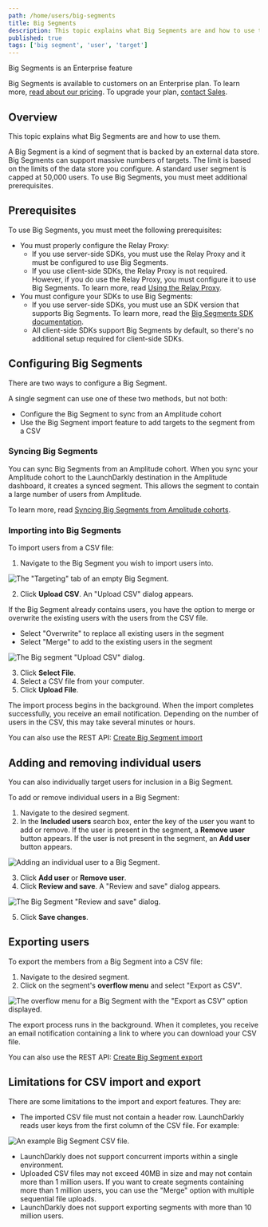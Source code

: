 ```yaml
---
path: /home/users/big-segments
title: Big Segments
description: This topic explains what Big Segments are and how to use them.
published: true
tags: ['big segment', 'user', 'target']
---
```


<Callout intent="primary">
  <CalloutTitle>Big Segments is an Enterprise feature</CalloutTitle>
  <CalloutDescription>

Big Segments is available to customers on an Enterprise plan. To learn more, [read about our pricing](https://launchdarkly.com/pricing/). To upgrade your plan, [contact Sales](https://launchdarkly.com/contact-sales/).

  </CalloutDescription>
</Callout>

## Overview

This topic explains what Big Segments are and how to use them.

A Big Segment is a kind of segment that is backed by an external data store. Big Segments can support massive numbers of targets. The limit is based on the limits of the data store you configure. A standard user segment is capped at 50,000 users. To use Big Segments, you must meet additional prerequisites.

## Prerequisites

To use Big Segments, you must meet the following prerequisites:

- You must properly configure the Relay Proxy:
    - If you use server-side SDKs, you must use the Relay Proxy and it must be configured to use Big Segments.
    - If you use client-side SDKs, the Relay Proxy is not required. However, if you do use the Relay Proxy, you must configure it to use Big Segments. To learn more, read [Using the Relay Proxy](/home/relay-proxy/using).
- You must configure your SDKs to use Big Segments:
    - If you use server-side SDKs, you must use an SDK version that supports Big Segments. To learn more, read the [Big Segments SDK documentation](/sdk/features/big-segments).
    - All client-side SDKs support Big Segments by default, so there's no additional setup required for client-side SDKs.

## Configuring Big Segments

There are two ways to configure a Big Segment.

A single segment can use one of these two methods, but not both:

- Configure the Big Segment to sync from an Amplitude cohort
- Use the Big Segment import feature to add targets to the segment from a CSV

### Syncing Big Segments

You can sync Big Segments from an Amplitude cohort. When you sync your Amplitude cohort to the LaunchDarkly destination in the Amplitude dashboard, it creates a synced segment. This allows the segment to contain a large number of users from Amplitude.

To learn more, read [Syncing Big Segments from Amplitude cohorts](/home/users/synced-segments).

### Importing into Big Segments

To import users from a CSV file:

1. Navigate to the Big Segment you wish to import users into.

![The "Targeting" tab of an empty Big Segment.](big-segment-empty.png)

2. Click **Upload CSV**. An "Upload CSV" dialog appears.

If the Big Segment already contains users, you have the option to merge or overwrite the existing users with the users from the CSV file.
 - Select "Overwrite" to replace all existing users in the segment
 - Select "Merge" to add to the existing users in the segment

![The Big segment "Upload CSV" dialog.](big-segment-upload-modal.png)

3. Click **Select File**.
4. Select a CSV file from your computer.
5. Click **Upload File**.

The import process begins in the background. When the import completes successfully, you receive an email notification. Depending on the number of users in the CSV, this may take several minutes or hours.

<LearnMore>

You can also use the REST API: [Create Big Segment import](https://apidocs.launchdarkly.com/tag/Segments-(beta)#operation/createBigSegmentImport)

</LearnMore>

## Adding and removing individual users

You can also individually target users for inclusion in a Big Segment.

To add or remove individual users in a Big Segment:

1. Navigate to the desired segment.
2. In the **Included users** search box, enter the key of the user you want to add or remove. If the user is present in the segment, a **Remove user** button appears. If the user is not present in the segment, an **Add user** button appears.

![Adding an individual user to a Big Segment.](big-segment-add-individual-user.png)

3. Click **Add user** or **Remove user**.
4. Click **Review and save**. A "Review and save" dialog appears.

![The Big Segment "Review and save" dialog.](big-segment-review-and-save.png)


5. Click **Save changes**.


## Exporting users

To export the members from a Big Segment into a CSV file:

1. Navigate to the desired segment.
2. Click on the segment's **overflow menu** and select "Export as CSV".

![The overflow menu for a Big Segment with the "Export as CSV" option displayed.](big-segment-export.png)

The export process runs in the background. When it completes, you receive an email notification containing a link to where you can download your CSV file.

<LearnMore>

You can also use the REST API: [Create Big Segment export](https://apidocs.launchdarkly.com/tag/Segments-(beta)#operation/createBigSegmentExport)

</LearnMore>

## Limitations for CSV import and export

There are some limitations to the import and export features. They are:

- The imported CSV file must not contain a header row. LaunchDarkly reads user keys from the first column of the CSV file. For example:

![An example Big Segment CSV file.](big-segment-example-csv.png)

- LaunchDarkly does not support concurrent imports within a single environment.
- Uploaded CSV files may not exceed 40MB in size and may not contain more than 1 million users. If you want to create segments containing more than 1 million users, you can use the "Merge" option with multiple sequential file uploads.
- LaunchDarkly does not support exporting segments with more than 10 million users.
